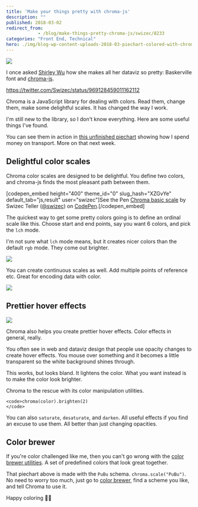 ```yaml
---
title: 'Make your things pretty with chroma-js'
description: ""
published: 2018-03-02
redirect_from: 
            - /blog/make-things-pretty-chroma-js/swizec/8233
categories: "Front End, Technical"
hero: ./img/blog-wp-content-uploads-2018-03-piechart-colored-with-chromajs.png
---
```

![](./img/blog-wp-content-uploads-2018-03-piechart-colored-with-chromajs.png)



I once asked [Shirley Wu](https://twitter.com/sxywu) how she makes all her dataviz so pretty: Baskerville font and [chroma-js](https://github.com/gka/chroma.js).



https://twitter.com/Swizec/status/969128459011162112



Chroma is a JavaScript library for dealing with colors. Read them, change them, make some delightful scales. It has changed the way I work.



I&#x27;m still new to the library, so I don&#x27;t know everything. Here are some useful things I&#x27;ve found.



You can see them in action in [this unfinished piechart](https://build-bwwgxbfasv.now.sh/) showing how I spend money on transport. More on that next week.



## Delightful color scales



Chroma color scales are designed to be delightful. You define two colors, and chroma-js finds the most pleasant path between them.



\[codepen_embed height=&quot;400&quot; theme_id=&quot;0&quot; slug_hash=&quot;XZGvYe&quot; default_tab=&quot;js,result&quot; user=&quot;swizec&quot;]See the Pen [Chroma basic scale](https://codepen.io/swizec/pen/XZGvYe/) by Swizec Teller ([@swizec](https://codepen.io/swizec)) on [CodePen](https://codepen.io).\[/codepen_embed]



The quickest way to get some pretty colors going is to define an ordinal scale like this. Choose start and end points, say you want 6 colors, and pick the `lch` mode.



I&#x27;m not sure what `lch` mode means, but it creates nicer colors than the default `rgb` mode. They come out brighter.



![](./img/blog-wp-content-uploads-2018-03-lch-vs-rgb.png)



You can create continuous scales as well. Add multiple points of reference etc. Great for encoding data with color.



![](./img/blog-wp-content-uploads-2018-03-continuous-scales.png)



## Prettier hover effects



![](./img/blog-wp-content-uploads-2018-03-hover-effect.gif)



Chroma also helps you create prettier hover effects. Color effects in general, really.



You often see in web and dataviz design that people use opacity changes to create hover effects. You mouse over something and it becomes a little transparent so the white background shines through.



This works, but looks bland. It lightens the color. What you want instead is to make the color look brighter.



Chroma to the rescue with its color manipulation utilities.



```undefined
<code>chroma(color).brighten(2)
</code>
```



You can also `saturate`, `desaturate`, and `darken`. All useful effects if you find an excuse to use them. All better than just changing opacities.



## Color brewer



If you&#x27;re color challenged like me, then you can&#x27;t go wrong with the [color brewer utilities](http://colorbrewer2.org/#type=sequential&amp;scheme=BuGn&amp;n=3). A set of predefined colors that look great together.



That piechart above is made with the `PuBu` schema. `chroma.scale("PuBu")`. No need to worry too much, just go to [color brewer](http://colorbrewer2.org/#type=sequential&amp;scheme=BuGn&amp;n=3), find a scheme you like, and tell Chroma to use it.



Happy coloring 🙏🏻